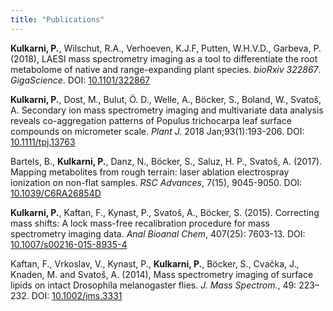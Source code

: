 ```yaml
---
title: "Publications"
---
```


<link rel="stylesheet" href="styles.css" type="text/css">

**Kulkarni, P.**, Wilschut, R.A., Verhoeven, K.J.F, Putten, W.H.V.D., Garbeva, P. (2018), LAESI mass spectrometry imaging as a tool to differentiate the root metabolome of native and range-expanding plant species. *bioRxiv 322867*. _GigaScience_. DOI: [10.1101/322867](https://www.biorxiv.org/content/early/2018/05/15/322867)

**Kulkarni, P.**, Dost, M., Bulut, Ö. D., Welle, A., Böcker, S., Boland, W., Svatoš, A. Secondary ion mass spectrometry imaging and multivariate data analysis reveals co-aggregation patterns of Populus trichocarpa leaf surface compounds on micrometer scale. _Plant J._ 2018 Jan;93(1):193-206. DOI: [10.1111/tpj.13763](https://onlinelibrary.wiley.com/doi/abs/10.1111/tpj.13763)

Bartels, B., **Kulkarni, P.**, Danz, N., Böcker, S., Saluz, H. P., Svatoš, A. (2017). Mapping metabolites from rough terrain: laser ablation electrospray ionization on non-flat samples. _RSC Advances_, 7(15), 9045-9050. DOI: [10.1039/C6RA26854D](http://pubs.rsc.org/en/Content/ArticleLanding/2017/RA/C6RA26854D#!divAbstract)

**Kulkarni, P.**, Kaftan, F., Kynast, P., Svatoš, A., Böcker, S. (2015). Correcting mass shifts: A lock mass-free recalibration procedure for mass spectrometry imaging data. _Anal Bioanal Chem_, 407(25): 7603-13. DOI: [10.1007/s00216-015-8935-4](https://link.springer.com/article/10.1007%2Fs00216-015-8935-4)

Kaftan, F., Vrkoslav, V., Kynast, P., **Kulkarni, P.**, Böcker, S., Cvačka, J., Knaden, M. and Svatoš, A. (2014), Mass spectrometry imaging of surface lipids on intact Drosophila melanogaster flies. _J. Mass Spectrom._, 49: 223–232. DOI: [10.1002/jms.3331](https://onlinelibrary.wiley.com/doi/abs/10.1002/jms.3331)
